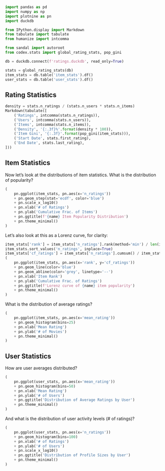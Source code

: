 ```python
import pandas as pd
import numpy as np
import plotnine as pn
import duckdb
```

```python
from IPython.display import Markdown
from tabulate import tabulate
from humanize import intcomma
```

```python
from sandal import autoroot
from codex.stats import global_rating_stats, pop_gini
```

```python
db = duckdb.connect(f'ratings.duckdb', read_only=True)
```

```python
stats = global_rating_stats(db)
item_stats = db.table('item_stats').df()
user_stats = db.table('user_stats').df()
```


## Rating Statistics

```python
density = stats.n_ratings / (stats.n_users * stats.n_items)
Markdown(tabulate([
    ('Ratings', intcomma(stats.n_ratings)),
    ('Users', intcomma(stats.n_users)),
    ('Items', intcomma(stats.n_items)),
    ('Density', '{:.3f}%'.format(density * 100)),
    ('Item Gini', '{:.3f}'.format(pop_gini(item_stats))),
    ('Start Date', stats.first_rating),
    ('End Date', stats.last_rating),
]))
```

## Item Statistics


Now let's look at the distributions of item statistics.  What is the
distribution of popularity?

```python
(
    pn.ggplot(item_stats, pn.aes(x='n_ratings'))
    + pn.geom_step(stat='ecdf', color='blue')
    + pn.scale_x_log10()
    + pn.xlab('# of Ratings')
    + pn.ylab('Cumulative Frac. of Items')
    + pn.ggtitle(f'{name} Item Popularity Distribution')
    + pn.theme_minimal()
)
```

Let's also look at this as a Lorenz curve, for clarity:

```python
item_stats['rank'] = item_stats['n_ratings'].rank(method='min') / len(item_stats)
item_stats.sort_values('n_ratings', inplace=True)
item_stats['cf_ratings'] = item_stats['n_ratings'].cumsum() / item_stats['n_ratings'].sum()
(
    pn.ggplot(item_stats, pn.aes(x='rank', y='cf_ratings'))
    + pn.geom_line(color='blue')
    + pn.geom_abline(color='grey', linetype='--')
    + pn.xlab('Item Rank')
    + pn.ylab('Cumulative Frac. of Ratings')
    + pn.ggtitle(f'Lorenz curve of {name} item popularity')
    + pn.theme_minimal()
)
```

What is the distribution of average ratings?

```python
(
    pn.ggplot(item_stats, pn.aes(x='mean_rating'))
    + pn.geom_histogram(bins=25)
    + pn.xlab('Mean Rating')
    + pn.ylab('# of Movies')
    + pn.theme_minimal()
)
```

## User Statistics

How are user averages distributed?

```python
(
    pn.ggplot(user_stats, pn.aes(x='mean_rating'))
    + pn.geom_histogram(bins=50)
    + pn.xlab('Mean Rating')
    + pn.ylab('# of Users')
    + pn.ggtitle('Distribution of Average Ratings by User')
    + pn.theme_minimal()
)
```

And what is the distribution of user activity levels (# of ratings)?

```python
(
    pn.ggplot(user_stats, pn.aes(x='n_ratings'))
    + pn.geom_histogram(bins=100)
    + pn.xlab('# of Ratings')
    + pn.ylab('# of Users')
    + pn.scale_x_log10()
    + pn.ggtitle('Distribution of Profile Sizes by User')
    + pn.theme_minimal()
)
```
